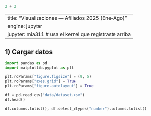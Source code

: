 ```python
2 + 2
```

---
title: "Visualizaciones — Afiliados 2025 (Ene–Ago)"
engine: jupyter
jupyter: mia311     # usa el kernel que registraste arriba
---


## 1) Cargar datos

```python
import pandas as pd
import matplotlib.pyplot as plt

plt.rcParams["figure.figsize"] = (9, 5)
plt.rcParams["axes.grid"] = True
plt.rcParams["figure.autolayout"] = True

df = pd.read_csv("data/dataset.csv")
df.head()
```
```python
df.columns.tolist(), df.select_dtypes("number").columns.tolist()
```
